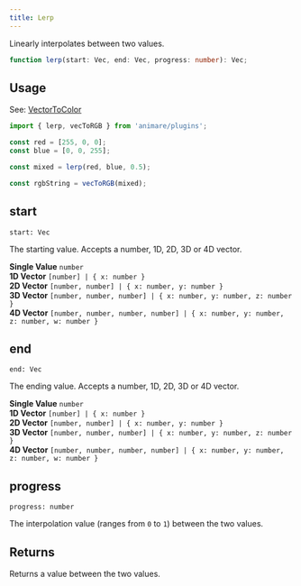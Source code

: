 ```yaml
---
title: Lerp
---
```



Linearly interpolates between two values.

```ts wrap title="syntax"
function lerp(start: Vec, end: Vec, progress: number): Vec;
```

## Usage

See: [VectorToColor](../../plugins/vectortocolor/)

```ts title="example" frame="terminal"
import { lerp, vecToRGB } from 'animare/plugins';

const red = [255, 0, 0];
const blue = [0, 0, 255];

const mixed = lerp(red, blue, 0.5);

const rgbString = vecToRGB(mixed);
```

## start

`start: Vec` <Badge text="Required" variant="note" size="small" />

The starting value. Accepts a number, 1D, 2D, 3D or 4D vector.

**Single Value** `number` <br/>
**1D Vector** `[number] | { x: number }` <br/>
**2D Vector** `[number, number] | { x: number, y: number }` <br/>
**3D Vector** `[number, number, number] | { x: number, y: number, z: number }` <br/>
**4D Vector** `[number, number, number, number] | { x: number, y: number, z: number, w: number }`

## end

`end: Vec` <Badge text="Required" variant="note" size="small" />

The ending value. Accepts a number, 1D, 2D, 3D or 4D vector.

**Single Value** `number` <br/>
**1D Vector** `[number] | { x: number }` <br/>
**2D Vector** `[number, number] | { x: number, y: number }` <br/>
**3D Vector** `[number, number, number] | { x: number, y: number, z: number }` <br/>
**4D Vector** `[number, number, number, number] | { x: number, y: number, z: number, w: number }`

## progress

`progress: number` <Badge text="Required" variant="note" size="small" />

The interpolation value (ranges from `0` to `1`) between the two values.

## Returns

Returns a value between the two values.
